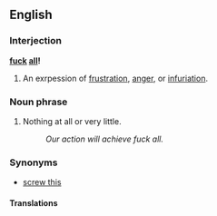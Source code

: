 ==English==

===Interjection===
'''[[fuck]] [[all]]!'''
# An exrpession of [[frustration]], [[anger]], or [[infuriation]].

=== Noun phrase ===
# Nothing at all or very little.
#: ''Our action will achieve fuck all.''

===Synonyms===
*[[screw this]]

====Translations====
{{frtrad|que dalle}}